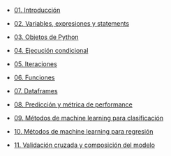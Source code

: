 -   [01. Introducción](../2023-06-13-01-introduccion/index.qmd)

-   [02. Variables, expresiones y statements](../2023-06-13-02-variables-expresiones-y-statements/index.qmd)

-   [03. Objetos de Python](../2023-06-13-03-objetos-de-python/index.qmd)

-   [04. Ejecución condicional](../2023-06-13-04-ejecucion-condicional/index.qmd)

-   [05. Iteraciones](../2023-06-13-05-iteraciones/index.qmd)

-   [06. Funciones](../2023-06-13-06-funciones/index.qmd)

-   [07. Dataframes](../2023-06-13-07-dataframes/index.qmd)

-   [08. Predicción y métrica de performance](../2023-06-13-08-prediccion-y-metrica-de-performance/index.qmd)

-   [09. Métodos de machine learning para clasificación](../2023-06-13-09-metodos-de-machine-learning-para-clasificacion/index.qmd)

-   [10. Métodos de machine learning para regresión](../2023-06-13-10-metodos-de-machine-learning-para-regresion/index.qmd)

-   [11. Validación cruzada y composición del modelo](../2023-06-13-11-validacion-cruzada-y-composicion-del-modelo/index.qmd)
